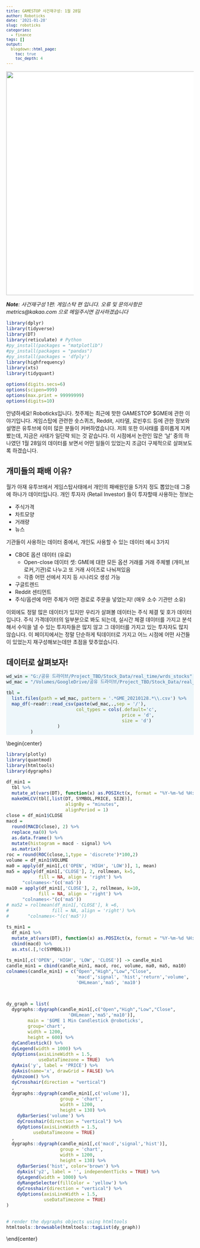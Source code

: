 ```yaml
---
title: GAMESTOP 사건재구성: 1월 28일
author: Roboticks
date: '2021-01-28'
slug: roboticks
categories:
  - finance
tags: []
output:
  blogdown::html_page:
    toc: true
    toc_depth: 4
---
```


<img src="/blog/pic/gamestop wild week.png"
  align="center"
  width="600"
  style="background-color: white; padding-right: 0px;"
/>

<style>
div.rcode pre { background-color:#fffff0; }
div.rcode pre.r { background-color:#EDF6FA; }
</style>

<style>
div.pycode pre { background-color:#fffff0; }
div.pycode pre.python { background-color:#FFE9E9; }
</style>


<style type="text/css">

body, td {
   font-size: 14px;
}
code.r{
  font-size: 12px;
}
pre {
  font-size: 12px
}
</style>

*__Note__: 사건재구성 1편: 게임스탁 편 입니다. 오류 및 문의사항은 metrics@kakao.com 으로 메일주시면 감사하겠습니다*

```r
library(dplyr)
library(tidyverse)
library(DT)
library(reticulate) # Python
#py_install(packages = "matplotlib")
#py_install(packages = "pandas")
#py_install(packages = 'dfply')
library(highfrequency)
library(xts)
library(tidyquant)

options(digits.secs=6)
options(scipen=999)
options(max.print = 99999999)
options(digits=10)
```

안녕하세요! Roboticks입니다. 첫주제는 최근에 핫한 GAMESTOP $GME에 관한 이야기입니다. 게임스탑에 관련한 숏스퀴즈, Reddit, 시타델, 로빈후드 등에 관한 정보와 설명은 유투브에 이미 많은 분들이 커버하였습니다. 저희 또한 이사태를 흥미롭게 지켜봤는데, 지금은 사태가 일단락 되는 것 같습니다. 이 시점에서 논란인 많은 '날' 중의 하나였던 1월 28일의 데이터를 보면서 어떤 일들이 있었는지 조금더 구체적으로 살펴보도록 하겠습니다.

## 개미들의 패배 이유?

월가 아재 유투브에서 게임스탑사태에서 개인의 패배원인을 5가지 정도 뽑았는데 그중에 하나가 데이터입니다. 개인 투자자 (Retail Investor) 들이 투자할때 사용하는 정보는 

- 주식가격
- 차트모양
- 거래량
- 뉴스

기관들이 사용하는 데이터 중에서, 개인도 사용할 수 있는 데이터 예시 3가지

- CBOE 옵션 데이터 (유료)
  - Open-close 데이터 셋: GME에 대한 모든 옵션 거래를 거래 주체별 (개미,브로커,기관)로 나누고 또 거래 사이즈로 나눠져있음
  - 각종 어떤 선에서 지지 등 시나리오 생성 가능
- 구글트렌드
- Reddit 센티먼트
- 주식/옵션에 어떤 주체가 어떤 경로로 주문을 넣었는지! (매우 소수 기관만 소유)

이외에도 정말 많은 데이터가 있지만 우리가 살펴볼 데이터는 주식 체결 및 호가 데이터 입니다. 주식 가격데이터의 일부분으로 봐도 되는데, 실시간 체결 데이터를 가지고 분석해서 수익을 낼 수 있는 투자자들은 많지 않고 그 데이터를 가지고 있는 투자자도 많지 않습니다. 이 페이지에서는 정말 단순하게 틱데이터로 가지고 어느 시점에 어떤 사건들이 있었는지 재구성해보는데만 초점을 맞추었습니다.


## 데이터로 살펴보자!

<div class = "rcode">
```r
wd_win = "G:/공유 드라이브/Project_TBD/Stock_Data/real_time/wrds_stocks"
wd_mac = "/Volumes/GoogleDrive/공유 드라이브/Project_TBD/Stock_Data/real_time/wrds_stocks/trades"

tbl =
  list.files(path = wd_mac, pattern = '.*GME_20210128.*\\.csv') %>%
  map_df(~readr::read_csv(paste(wd_mac,.,sep = '/'),
                          col_types = cols(.default='c', 
                                           price = 'd',
                                           size = 'd')
                   )
         )
```
</div>

\begin{center}

```r
library(plotly)
library(quantmod)
library(htmltools)
library(dygraphs)

df_min1 = 
  tbl %>%
  mutate_at(vars(DT), function(x) as.POSIXct(x, format = "%Y-%m-%d %H:%M:%OS")) %>%
  makeOHLCV(tbl[,list(DT, SYMBOL,PRICE, SIZE)], 
                      alignBy = "minutes", 
                      alignPeriod = 1)
close = df_min1$CLOSE
macd = 
  round(MACD(close), 2) %>%
  replace_na(0) %>%
  as.data.frame() %>%
  mutate(histogram = macd - signal) %>%
  as.matrix()
roc = round(ROC(close,1,type = 'discrete')*100,2)
volume = df_min1$VOLUME
ma0 = apply(df_min1[,c('OPEN', 'HIGH', 'LOW')], 1, mean)
ma5 = apply(df_min1[,'CLOSE'], 2, rollmean, k=5, 
            fill = NA, align = 'right') %>%
      "colnames<-"(c('ma5'))
ma10 = apply(df_min1[,'CLOSE'], 2, rollmean, k=10, 
            fill = NA, align = 'right') %>%
      "colnames<-"(c('ma5'))
# ma52 = rollmean(df_min1[,'CLOSE'], k =6, 
#                fill = NA, align = 'right') %>%
#       "colnames<-"(c('ma5'))

ts_min1 = 
  df_min1 %>%
  mutate_at(vars(DT), function(x) as.POSIXct(x, format = "%Y-%m-%d %H:%M:%OS")) %>%
  cbind(macd) %>%
  as.xts(.[,!c(SYMBOL)])

ts_min1[,c('OPEN', 'HIGH', 'LOW', 'CLOSE')] -> candle_min1
candle_min1 = cbind(candle_min1, macd, roc, volume, ma0, ma5, ma10)
colnames(candle_min1) = c("Open","High","Low","Close",
                          'macd','signal', 'hist','return','volume',
                          'OHLmean','ma5', 'ma10')



dy_graph = list(
  dygraphs::dygraph(candle_min1[,c("Open","High","Low","Close",
                       'OHLmean','ma5','ma10')], 
        main = '$GME 1 Min Candlestick @roboticks',
        group='chart',
        width = 1200,
        height = 600) %>%
  dyCandlestick() %>%
  dyLegend(width = 1000) %>%
  dyOptions(axisLineWidth = 1.5,
            useDataTimezone = TRUE)  %>%
  dyAxis('y', label = 'PRICE') %>%
  dyAxis(name='x', drawGrid = FALSE) %>%
  dyUnzoom() %>%
  dyCrosshair(direction = "vertical")
  ,
  dygraphs::dygraph(candle_min1[,c('volume')], 
                    group = 'chart',
                    width = 1200,
                    height = 130) %>%
    dyBarSeries('volume') %>%
    dyCrosshair(direction = "vertical") %>%
    dyOptions(axisLineWidth = 1.5,
          useDataTimezone = TRUE)
  ,
  dygraphs::dygraph(candle_min1[,c('macd','signal','hist')],
                    group = 'chart',
                    width = 1200,
                    height = 130) %>%
    dyBarSeries('hist', color='brown') %>%
    dyAxis('y2', label = '', independentTicks = TRUE) %>%
    dyLegend(width = 1000) %>%
    dyRangeSelector(fillColor = 'yellow') %>%
    dyCrosshair(direction = "vertical") %>%
    dyOptions(axisLineWidth = 1.5,
              useDataTimezone = TRUE) 
)
  

# render the dygraphs objects using htmltools
htmltools::browsable(htmltools::tagList(dy_graph))
```
\end{center}
